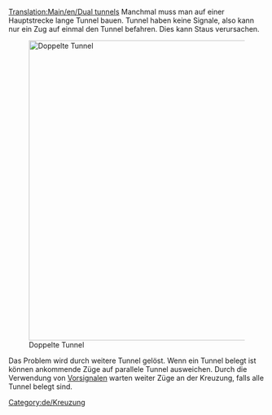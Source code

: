 [[Translation:Main/en/Dual tunnels]]
{{en/-}}{{de/Kreuzungsmenü}}
Manchmal muss man auf einer Hauptstrecke lange Tunnel bauen. Tunnel haben keine Signale, also kann nur ein Zug auf einmal den Tunnel befahren. Dies kann Staus verursachen.

[[File:en/DualTunnelsPresignalled.png|none|thumb|590px|Doppelte Tunnel]]

Das Problem wird durch weitere Tunnel gelöst. Wenn ein Tunnel belegt ist können ankommende Züge auf parallele Tunnel ausweichen. Durch die Verwendung von [https://secure.openttd.org/wiki/Signale/De#Vorsignale Vorsignalen] warten weiter Züge an der Kreuzung, falls alle Tunnel belegt sind.

[[Category:de/Kreuzung]]